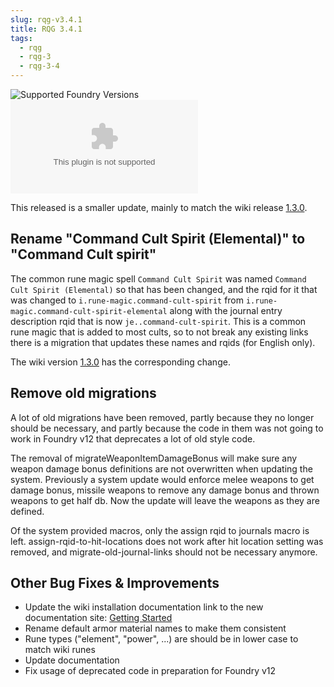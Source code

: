 ```yaml
---
slug: rqg-v3.4.1
title: RQG 3.4.1
tags:
  - rqg
  - rqg-3
  - rqg-3-4
---
```


![Supported Foundry Versions](https://img.shields.io/endpoint?url=https://foundryshields.com/version?url=https://github.com/sun-dragon-cult/fvtt-system-rqg/releases/download/v3.4.1/system.json)
![Download Count](https://img.shields.io/github/downloads/sun-dragon-cult/fvtt-system-rqg/v3.4.1/rqg.zip)

This released is a smaller update, mainly to match the wiki release
[1.3.0](/release-notes/wiki-v1.3.0).

## Rename "Command Cult Spirit (Elemental)" to "Command Cult spirit"

<GithubIssue issue="682" repo="fvtt-system-rqg" />
<GithubIssue issue="17" repo="fvtt-module-wiki-rqg" />

The common rune magic spell `Command Cult Spirit` was named `Command Cult Spirit (Elemental)` so
that has been changed, and the rqid for it that was changed to `i.rune-magic.command-cult-spirit`
from `i.rune-magic.command-cult-spirit-elemental` along with the journal entry description rqid that
is now `je..command-cult-spirit`. This is a common rune magic that is added to most cults, so to not
break any existing links there is a migration that updates these names and rqids (for English only).

The wiki version [1.3.0](/release-notes/wiki-v1.3.0) has the corresponding change.

## Remove old migrations

<GithubIssue issue="685" repo="fvtt-system-rqg" />

A lot of old migrations have been removed, partly because they no longer should be necessary, and
partly because the code in them was not going to work in Foundry v12 that deprecates a lot of old
style code.

The removal of migrateWeaponItemDamageBonus will make sure any weapon damage bonus definitions are
not overwritten when updating the system. Previously a system update would enforce melee weapons to
get damage bonus, missile weapons to remove any damage bonus and thrown weapons to get half db. Now
the update will leave the weapons as they are defined.

Of the system provided macros, only the assign rqid to journals macro is left.
assign-rqid-to-hit-locations does not work after hit location setting was removed, and
migrate-old-journal-links should not be necessary anymore.

## Other Bug Fixes & Improvements

- Update the wiki installation documentation link to the new documentation site:
  [Getting Started](https://sun-dragon-cult.github.io/rqg-system/getting-started)
- Rename default armor material names to make them consistent
  <GithubIssue issue="679" repo="fvtt-system-rqg" />
- Rune types ("element", "power", ...) are should be in lower case to match wiki runes
  <GithubIssue issue="680" repo="fvtt-system-rqg" />
- Update documentation <GithubIssue issue="62" repo="fvtt-system-rqg" />
- Fix usage of deprecated code in preparation for Foundry v12
  <GithubIssue issue="686" repo="fvtt-system-rqg" />

